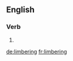 ==English==

===Verb===
{{head|en|present participle}}

# {{present participle of|limber|lang=en}}

[[de:limbering]]
[[fr:limbering]]